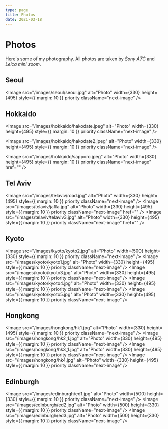 ---
type: page
title: Photos
date: 2021-03-18
---

# Photos

Here's some of my photography. All photos are taken by _Sony A7C_ and _Leica mini zoom_.


## Seoul

<Image
  src="/images/seoul/seoul.jpg"
  alt="Photo"
  width={330}
  height={495}
  style={{ margin: 10 }}
  priority
  className="next-image"
/>

## Hokkaido

<Image
  src="/images/hokkaido/hakodate.jpeg"
  alt="Photo"
  width={330}
  height={495}
  style={{ margin: 10 }}
  priority
  className="next-image"
/>

<Image
  src="/images/hokkaido/hakodate2.jpeg"
  alt="Photo"
  width={330}
  height={495}
  style={{ margin: 10 }}
  priority
  className="next-image"
/>

<Image
  src="/images/hokkaido/sapporo.jpeg"
  alt="Photo"
  width={330}
  height={495}
  style={{ margin: 10 }}
  priority
  className="next-image"
  href=""
/>

## Tel Aviv

<Image
  src="/images/telaviv/road.jpg"
  alt="Photo"
  width={330}
  height={495}
  style={{ margin: 10 }}
  priority
  className="next-image"
/>
<Image
  src="/images/telaviv/jaffa.jpg"
  alt="Photo"
  width={330}
  height={495}
  style={{ margin: 10 }}
  priority
  className="next-image"
  href=""
/>
<Image
  src="/images/telaviv/telaviv3.jpg"
  alt="Photo"
  width={330}
  height={495}
  style={{ margin: 10 }}
  priority
  className="next-image"
  href=""
/>

## Kyoto

<Image
  src="/images/kyoto/kyoto2.jpg"
  alt="Photo"
  width={500}
  height={330}
  style={{ margin: 10 }}
  priority
  className="next-image"
/>
<Image
  src="/images/kyoto/kyoto1.jpg"
  alt="Photo"
  width={330}
  height={495}
  style={{ margin: 10 }}
  priority
  className="next-image"
/>
<Image
  src="/images/kyoto/kyoto3.jpg"
  alt="Photo"
  width={330}
  height={495}
  style={{ margin: 10 }}
  priority
  className="next-image"
/>
<Image
  src="/images/kyoto/kyoto4.jpg"
  alt="Photo"
  width={330}
  height={495}
  style={{ margin: 10 }}
  priority
  className="next-image"
/>
<Image
  src="/images/kyoto/kyoto5.jpg"
  alt="Photo"
  width={330}
  height={495}
  style={{ margin: 10 }}
  priority
  className="next-image"
/>

## Hongkong

<Image
  src="/images/hongkong/hk1.jpg"
  alt="Photo"
  width={330}
  height={495}
  style={{ margin: 10 }}
  priority
  className="next-image"
/>
<Image
  src="/images/hongkong/hk2_1.jpg"
  alt="Photo"
  width={330}
  height={495}
  style={{ margin: 10 }}
  priority
  className="next-image"
/>
<Image
  src="/images/hongkong/hk3_1.jpg"
  alt="Photo"
  width={330}
  height={495}
  style={{ margin: 10 }}
  priority
  className="next-image"
/>
<Image
  src="/images/hongkong/hk4.jpg"
  alt="Photo"
  width={330}
  height={495}
  style={{ margin: 10 }}
  priority
  className="next-image"
/>

## Edinburgh

<Image
  src="/images/edinburgh/ed1.jpg"
  alt="Photo"
  width={500}
  height={330}
  style={{ margin: 10 }}
  priority
  className="next-image"
/>
<Image
  src="/images/edinburgh/ed2.jpg"
  alt="Photo"
  width={500}
  height={330}
  style={{ margin: 10 }}
  priority
  className="next-image"
/>
<Image
  src="/images/edinburgh/ed3.jpg"
  alt="Photo"
  width={500}
  height={330}
  style={{ margin: 10 }}
  priority
  className="next-image"
/>
